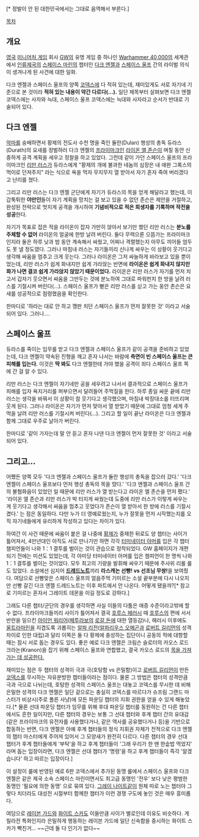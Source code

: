 {{{+1 '''The Lion and the Wolf'''}}}[* 정발이 안 된 대한민국에서는 그대로 음역해서 부른다.]

[[목차]]

== 개요 ==
[[영국]] [[미니어처 게임]] 회사 [[게임즈 워크숍|GW]]의 유명 게임 중 하나인 [[Warhammer 40,000]]의 세계관에서 [[인류제국]]의 [[스페이스 마린]]의 챕터인 [[다크 엔젤(Warhammer 40,000)|다크 엔젤]]과 [[스페이스 울프]] 간의 라이벌 의식이 생겨나게 된 사건에 대한 일화.

다크 엔젤과 스페이스 울프의 양쪽 [[코덱스]]에 다 적혀 있는데, 재미있게도 서로 자기네 기준으로 본 것이라 '''적혀 있는 내용이 약간 다르다(…).''' 일단 제목부터 살펴보면 다크 엔젤 코덱스에는 사자와 늑대, 스페이스 울프 코덱스에는 늑대와 사자라고 순서가 반대로 기술되어 있다.

== 다크 엔젤 ==
[[카오스 데몬|악마]]를 숭배하면서 황제의 전도사 수천 명을 죽인 듈란(Dulan) 행성의 총독 듀라스(Durath)의 요새를 정벌하러 다크 엔젤의 [[프라이마크]]인 [[라이온 엘 존슨]]이 며칠 동안 신중하게 공격 계획을 세우고 정찰을 하고 있었다. 그런데 같이 가던 스페이스 울프의 프라이마크인 [[리만 러스]]가 듀라스에게 "황제의 개에 불과한 네놈의 심장은 내 애완 그록스의 먹이로 던져주지" 라는 식으로 욕을 먹자 무지무지 열 받아서 자기 혼자 죽여 버리겠다고 난리를 쳤다.

그리고 리만 러스는 다크 엔젤 군단에게 자기가 듀라스의 목을 얻게 해달라고 했는데, 이 갑툭튀한 '''야만인'''들이 자기 계획을 망치는 걸 보고 있을 수 없던 존슨은 제안을 거절하고, 완성된 전략으로 멋지게 공격을 개시하여 '''기념비적으로 적은 희생자를 기록하며 작전을 성공'''한다.

자기가 목표로 잡은 적을 라이온이 잡자 가만히 앉아서 보기만 했던 리만 러스는 '''분노를 주체할 수 없어''' 라이온의 얼굴에 한방 날려 버린다. 둘다 무력으론 으뜸가는 프라이마크인지라 둘은 하루 낮과 밤 동안 계속해서 싸웠고, 어찌나 격렬했는지 아무도 끼어들 엄두도 못 낼 정도였다. 그러나 마침내 러스는 자기들끼리 신나게 싸우는 이 상황이 웃기다고 생각해 싸움을 멈추고 크게 웃는다. 그러나 라이온은 그저 싸늘하게 바라보고 있을 뿐이었는데, 리만 러스가 쉽게 화내지만 쉽게 가라앉는 반면에 '''라이온은 쉽게 화내지 않지만 화가 나면 결코 쉽게 가라앉지 않았기 때문이었다.''' 라이온은 리만 러스가 자기를 먼저 치고서 갑자기 웃으면서 싸움을 그만두는 것에 분노하여 그대로 파워펀치 한 방을 날려 러스를 기절시켜 버린다(…). 스페이스 울프가 뻗은 리만 러스를 싣고 가는 동안 존슨은 요새를 성공적으로 점령했음을 확인한다.

한마디로 '하라는 대로 안 하고 깽판 치던 스페이스 울프가 먼저 잘못한 것' 이라고 서술되어 있다. 그러나….

== 스페이스 울프 ==
듀라스를 죽이는 임무를 받고 다크 엔젤과 스페이스 울프가 같이 공격을 준비하고 있었는데, 다크 엔젤이 약속된 진형을 깨고 혼자 나서는 바람에 '''측면이 빈 스페이스 울프는 큰 피해를 입는다.''' 이것은 '''딱 봐도''' 다크 엔젤한테 가야 했을 공격이 죄다 스페이스 울프 쪽에 간 걸 알 수 있다.

리만 러스는 다크 엔젤이 자기네만 공을 세우려고 나서서 결과적으로 스페이스 울프가 피해를 입자 욕지거리를 퍼부으면서 달려들어 주먹질을 한다. 하루 종일 싸운 끝에 리만 러스는 생각을 바꿔서 이 상황이 참 웃기다고 생각했으며, 마침내 박장대소를 터뜨리며 웃게 된다. 그러나 라이온은 자기가 먼저 맞아서 열 받았기 때문에 그대로 엄청 세게 주먹을 날려 리만 러스를 기절시켜 버린다(…). 그리고 할 일이 끝난 라이온은 다크 엔젤과 함께 그대로 우주로 날아가 버린다.

한마디로 '같이 가자는데 말 안 듣고 혼자 나댄 다크 엔젤이 먼저 잘못한 것' 이라고 서술되어 있다.

== 그리고… ==
어쨌든 양쪽 모두 '다크 엔젤과 스페이스 울프가 듈란 행성의 총독을 잡으러 갔다.' '다크 엔젤이 스페이스 울프보다 먼저 행성 총독의 목을 땄다.' '다크 엔젤과 스페이스 울프 간의 불협화음이 있었던 일 때문에 리만 러스가 열 받는다고 라이온 엘 존슨을 먼저 팼다.' '라이온 엘 존슨과 리만 러스가 박 터지게 싸웠는데 도중에 리만 러스가 이렇게 싸우는 게 웃기다고 생각해서 싸움을 멈추고 웃었다가 존슨이 열 받아서 한 방에 러스를 기절시켰다.' 는 점은 동일하다. 다만 누가 더 영예로웠는지, 누가 잘못을 먼저 시작했는지를 오직 자기네들에게 유리하게 작성하고 있다는 차이가 있다.

하여간 이 사건 때문에 싸움이 붙은 걸 나중에 [[황제(Warhammer 40,000)|황제]]가 중재한 뒤로도 양 챕터는 사이가 틀어져서, 4만년대인 아직도 서로 만나기만 하면 각각 [[터미네이터 아머]]를 입은 각 챕터 챔피언들이 나와 1：1 결투를 벌이는 것이 관습으로 정착되었다. GW 홈페이지가 개편되기 전에는 미션도 있었는데, 각 아미당 터미네이터 아머를 입은 챔피언이 한 명씩 나와 1：1 결투를 벌이는 것이었다. 모두 최고의 기량을 발휘해 싸우기 때문에 주사위 리롤 룰도 있었다. 소설에선 심지어 '''[[드레드노트(Warhammer 40,000)|드레드노트]]'''끼리 '''라스캐논 선빵! vs 선조님 무쌍!'''을 보여줬다. 여담으로 선빵맞은 스페이스 울프의 얼음주먹 기미르는 소설 끝부분에 다시 나오지만 선빵 갈긴 다크 엔젤 드레드노트는 이후 파트에서 안 나온다. 어떻게 됐을까?[* 참고로 기미르는 혼자서 그레이트 데몬을 이길 정도로 강하다.]

그래도 다른 챕터/군단의 경우를 생각하면 사실 이들의 다툼은 애증 수준이라고밖에 할 수 없다. 프라이마크들끼리 사이가 틀어져서 결국 [[호루스 헤러시]] 때 [[호루스(Warhammer 40,000)|호루스]]의 편에 서서 반란을 일으킨 [[아이언 워리어]]([[페투라보]]의 [[로갈 돈]]에 대한 열등감)나, 헤러시 이후에도 [[울트라마린(Warhammer 40,000)|울트라마린]]을 지겹도록 괴롭히는 [[알파 리전]]([[알파리우스 오메곤]]과 [[로버트 길리먼]]의 성격 차이로 인한 대립)과 달리 이쪽은 둘 다 황제에 충성하는 집단이니 공동의 적에 대항할 때는 잠시 서로 돕는 경우도 있다. 좋은 예로 다크 엔젤은 크림슨 슬로터의 카오스 로드 크라논(Kranon)을 잡기 위해 스페이스 울프와 연합했고, 결국 카오스 로드의 [[끔살|목을 가져가는 데 성공한다.]]

재미있는 점은 두 챕터의 성격이 극과 극(호탕함 vs 은밀함)이고 [[로버트 길리먼]]이 만든 [[코덱스]]를 무시하는 자유분방한 챕터들이라는 점이다. 물론 그 방법은 챕터의 성격만큼 극과 극으로 나뉘는데, 호탕한 성격의 스페이스 울프는 대놓고 코덱스를 무시한 데 비해 은밀한 성격의 다크 엔젤은 일단 겉으로는 충실히 코덱스를 따르다가 슈프림 그랜드 마스터가 비상시(주로 폴른 사냥)에 모든 파운딩 챕터의 지휘 권한을 얻을 수 있게 해놓았다.[* 물론 선대 파운딩 챕터가 임무를 위해 후대 파운딩 챕터를 동원하는 건 다른 챕터에서도 흔한 일이지만, 다른 챕터의 경우는 보통 그 선대 챕터와 후계 챕터 간의 유대감(같은 프라이마크의 유전자를 사용했다거나, 같은 역사를 공유했다거나 등)을 기반으로 합동하는 반면, 다크 엔젤은 아예 후계 챕터들의 정식 지휘권 자체가 전적으로 다크 엔젤의 챕터 마스터에게 주어져 있어서 그 모양새가 완전히 다르다. 다른 챕터의 경우 선대 챕터가 후계 챕터들에게 '부탁'을 하고 후계 챕터들이 '그래 우리가 한 땐 한솥밥 먹었지' 라며 돕는 입장이라면, 다크 엔젤은 선대 챕터가 '명령'을 하고 후계 챕터들이 즉각 '알겠습니다' 하고 따르는 입장이다.]

이 설정이 룰에 반영된 예로 6판 코덱스에서 추가된 동맹 룰에서 스페이스 울프와 다크 엔젤은 같은 제국 소속 스페이스 마린이면서도 최고급 동맹인 '전우' 보다 낮은 평범한 동맹인 '필요에 의한 동맹' 으로 묶여 있다. [[그레이 나이트]]같이 원체 따로 노는 챕터야 그렇다 치더라도 대성전 시절부터 함께한 챕터가 이런 경쟁 구도에 놓인 것은 매우 흥미롭다.

여담으로 [[레이븐 가드]]와 [[화이트 스카]]도 이들만큼 사이가 별로인데 이유도 비슷하다. 게릴라전 특화인지라 은밀하게 행동하는 레이븐 가드에 일단 신속함을 중시하는 화이트 스카가 빡친거… ~~근데 둘 다 인기가 없다~~

